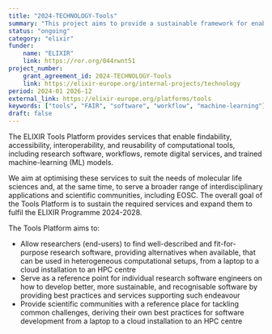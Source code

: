 ```yaml
---
title: "2024-TECHNOLOGY-Tools"
summary: "This project aims to provide a sustainable framework for enabling real-world data integration and reuse by promoting and supporting interoperability, data management, and FAIR principles."
status: "ongoing"
category: "elixir"
funder:
    name: "ELIXIR"
    link: https://ror.org/044rwnt51
project_number:
    grant_agreement_id: 2024-TECHNOLOGY-Tools
    link: https://elixir-europe.org/internal-projects/technology
period: 2024-01 2026-12
external_link: https://elixir-europe.org/platforms/tools
keywords: ["tools", "FAIR", "software", "workflow", "machine-learning"]
draft: false
---
```


The ELIXIR Tools Platform provides services that enable findability, accessibility, interoperability, and reusability of computational tools, including research software, workflows, remote digital services, and trained machine-learning (ML) models.

We aim at optimising these services to suit the needs of molecular life sciences and, at the same time, 
to serve a broader range of interdisciplinary applications and scientific communities, including EOSC. 
The overall goal of the Tools Platform is to sustain the required services and expand them to fulfil the ELIXIR Programme 2024-2028.

The Tools Platform aims to:

* Allow researchers (end-users) to find well-described and fit-for-purpose research software, providing alternatives when available, that can be used in heterogeneous computational setups, from a laptop to a cloud installation to an HPC centre
* Serve as a reference point for individual research software engineers on how to develop better, more sustainable, and recognisable software by providing best practices and services supporting such endeavour
* Provide scientific communities with a reference place for tackling common challenges, deriving their own best practices for software development from a laptop to a cloud installation to an HPC centre
